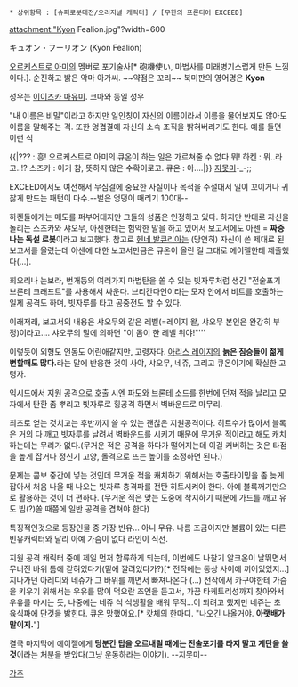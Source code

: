  * 상위항목 : [슈퍼로봇대전/오리지널 캐릭터] / [무한의 프론티어 EXCEED]
attachment:"Kyon Fealion.jpg"?width=600

キュオン・フーリオン (Kyon Fealion)

[[오르케스트로 아미]]의 멤버로 포기술사[* 砲機使い, 마법사를 미래병기스럽게 만든 느낌이다.]. 순진하고 밝은 악마 아가씨. ~~약점은 꼬리~~
북미판의 영어명은 '''Kyon'''

성우는 [[이이즈카 마유미]]. 코마와 동일 성우

"내 이름은 비밀"이라고 하지만 일인칭이 자신의 이름이라서 이름을 물어보지도 않아도 이름을 말해주는 격. 또한 엉겹결에 자신의 소속 조직을 밝혀버리기도 한다. 예를 들면 이런 식

{{|??? : 흥! 오르케스트로 아미의 큐온이 하는 일은 가르쳐줄 수 없다 뭐!
하켄 : 뭐..라고..!?
스즈카 : 이거 참, 뜻하지 않은 수확이로고.
큐온 : 아....|}}
[[지못미]]-_-;;

EXCEED에서도 여전해서 무심결에 중요한 사실이나 목적을 주절대서 일이 꼬이거나 귀찮게 만드는 패턴이 다수.--벌은 엉덩이 때리기 100대--

하켄들에게는 매도를 퍼부어대지만 그들의 성품은 인정하고 있다. 하지만 반대로 자신을 놀리는 스즈카와 샤오무, 아센한테는 험악한 말을 하고 있어서 보고서에도 아센 = '''짜증나는 독설 로봇'''이라고 보고했다. 참고로 [[헨네 발큐리아]]는 (당연히) 자신이 쓴 제대로 된 보고서를 올렸는데 아센에 대한 보고서만큼은 큐온이 올린 걸 그대로 에이젤한테 제출했다(...).

회오리나 눈보라, 번개등의 여러가지 마법탄을 쏠 수 있는 빗자루처럼 생긴 "전술포기 브론테 크래프트"를 사용해서 싸운다. 브리간다인이라는 모자 안에서 비트를 호출하는 일제 공격도 하며, 빗자루를 타고 공중전도 할 수 있다.

이래저래, 보고서의 내용은 샤오무와 같은 레벨(=레이지 왈, 샤오무 본인은 완강히 부정)이라고....  샤오무의 말에 의하면 "이 몸이 한 레벨 위야!"'''

이렇듯이 외형도 언동도 어린애같지만, 고령자다. [[아리스 레이지]]의 '''늙은 짐승들이 젊게 변할때도 많다.'''라는 말에 반응한 것이 사야, 샤오무, 네쥬, 그리고 큐온이기에 확실한 고령자.

익시드에서 지원 공격으로 호출 시엔 파도와 브론테 소드를 한번에 던져 적을 날리고 모자에서 탄환 좀 뿌리고 빗자루로 횡공격 하면서 벽바운드로 마무리. 

최초로 얻는 것치고는 후반까지 쓸 수 있는 괜찮은 지원공격이다. 히트수가 많아서 블록은 거의 다 깨고 빗자루를 날려서 벽바운드를 시키기 때문에 무거운 적이라고 해도 캐치하는데는 무리가 없다.(무거운 적은 공격을 하다가 떨어지는데 이걸 커버하는 것은 타점을 높게 잡거나 정신기 고양, 돌격으로 뜨는 높이를 조정하면 된다.) 

문제는 콤보 중간에 넣는 것인데 무거운 적을 캐치하기 위해서는 호출타이밍을 좀 늦게 잡아서 처음 나올 때 나오는 빗자루 충격파를 전탄 히트시켜야 한다. 아예 블록깨기만으로 활용하는 것이 더 편하다. (무거운 적은 맞는 도중에 착지하기 때문에 가드를 깨고 유도 빔(?)쏠 때쯤에 일반 공격을 겹쳐야 한다)

특징적인것으로 등장인물 중 가장 빈유... 아니 무유.
나름 조금이지만 볼륨이 있는 다른 빈유캐릭터와 달리 아예 가슴이 없다 라인이 직선.

지원 공격 캐릭터 중에 제일 먼저 합류하게 되는데, 이번에도 나찰기 알크온이 날뛰면서 무너진 바위 틈에 갇혀있다가(밑에 깔려있다가?)[* 전작에는 동상 사이에 끼어있었지...] 지나가던 아레디와 네쥬가 그 바위를 깨면서 빠져나온다 (...) 전작에서 카구야한테 가슴을 키우기 위해서는 우유를 많이 먹으란 조언을 듣고서, 가끔 타케토리성까지 찾아와서 우유를 마시는 듯, 나중에는 네쥬 식 식생활을 배워 무적...이 되려고 했지만 네쥬는 초 육식파에 단것을 밝힌다. 큐온 망했어요.[* 캇체의 한마디. "나오긴 나올거야. '''아랫배가 말이지.'''"]

결국 마지막에 에이젤에게 '''당분간 탑을 오르내릴 때에는 전술포기를 타지 말고 계단을 쓸 것'''이라는 처분을 받았다(그냥 운동하라는 이야기). --지못미-- 

[[각주]]
